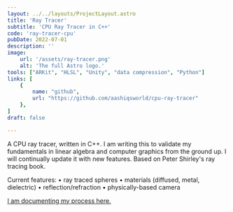 ```yaml
---
layout: ../../layouts/ProjectLayout.astro
title: 'Ray Tracer'
subtitle: 'CPU Ray Tracer in C++'
code: 'ray-tracer-cpu'
pubDate: 2022-07-01
description: ''
image:
    url: '/assets/ray-tracer.png' 
    alt: 'The full Astro logo.'
tools: ["ARKit", "HLSL", "Unity", "data compression", "Python"]
links: [
    {
        name: "github",
        url: "https://github.com/aashiqsworld/cpu-ray-tracer"
    },
]
draft: false

---
```


A CPU ray tracer, written in C++. I am writing this to validate my fundamentals in linear algebra and computer graphics from the ground up. I will continually update it with new features. Based on Peter Shirley's ray tracing book.

Current features:
• ray traced spheres
• materials (diffused, metal, dielectric)
• reflection/refraction
• physically-based camera

[I am documenting my process here.](https://github.com/aashiqsworld/cpu-ray-tracer/blob/main/writeup/writeup.md)
